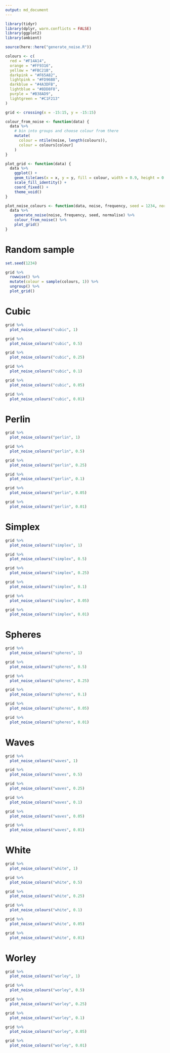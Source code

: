 ```yaml
---
output: md_document
---
```


```r
library(tidyr)
library(dplyr, warn.conflicts = FALSE)
library(ggplot2)
library(ambient)

source(here::here("generate_noise.R"))

colours <- c(
  red = "#F14A14",
  orange = "#FF9316",
  yellow = "#FBC21B",
  darkpink = "#F65A82",
  lightpink = "#FD96B8",
  darkblue = "#4A3DFB",
  lightblue = "#8DD8F8",
  purple = "#B38AD9",
  lightgreen = "#C1F213"
)

grid <- crossing(x = -15:15, y = -15:15)

colour_from_noise <- function(data) {
  data %>%
    # bin into groups and choose colour from there
    mutate(
      colour = ntile(noise, length(colours)),
      colour = colours[colour]
    )
}

plot_grid <- function(data) {
  data %>%
    ggplot() +
    geom_tile(aes(x = x, y = y, fill = colour, width = 0.9, height = 0.9)) +
    scale_fill_identity() +
    coord_fixed() +
    theme_void()
}

plot_noise_colours <- function(data, noise, frequency, seed = 1234, normalise = FALSE) {
  data %>%
    generate_noise(noise, frequency, seed, normalise) %>%
    colour_from_noise() %>%
    plot_grid()
}
```

# Random sample

```r
set.seed(1234)

grid %>%
  rowwise() %>%
  mutate(colour = sample(colours, 1)) %>%
  ungroup() %>%
  plot_grid()
```

# Cubic

```r
grid %>%
  plot_noise_colours("cubic", 1)

grid %>%
  plot_noise_colours("cubic", 0.5)

grid %>%
  plot_noise_colours("cubic", 0.25)

grid %>%
  plot_noise_colours("cubic", 0.1)

grid %>%
  plot_noise_colours("cubic", 0.05)

grid %>%
  plot_noise_colours("cubic", 0.01)
```

# Perlin

```r
grid %>%
  plot_noise_colours("perlin", 1)

grid %>%
  plot_noise_colours("perlin", 0.5)

grid %>%
  plot_noise_colours("perlin", 0.25)

grid %>%
  plot_noise_colours("perlin", 0.1)

grid %>%
  plot_noise_colours("perlin", 0.05)

grid %>%
  plot_noise_colours("perlin", 0.01)
```

# Simplex

```r
grid %>%
  plot_noise_colours("simplex", 1)

grid %>%
  plot_noise_colours("simplex", 0.5)

grid %>%
  plot_noise_colours("simplex", 0.25)

grid %>%
  plot_noise_colours("simplex", 0.1)

grid %>%
  plot_noise_colours("simplex", 0.05)

grid %>%
  plot_noise_colours("simplex", 0.01)
```

# Spheres

```r
grid %>%
  plot_noise_colours("spheres", 1)

grid %>%
  plot_noise_colours("spheres", 0.5)

grid %>%
  plot_noise_colours("spheres", 0.25)

grid %>%
  plot_noise_colours("spheres", 0.1)

grid %>%
  plot_noise_colours("spheres", 0.05)

grid %>%
  plot_noise_colours("spheres", 0.01)
```

# Waves

```r
grid %>%
  plot_noise_colours("waves", 1)

grid %>%
  plot_noise_colours("waves", 0.5)

grid %>%
  plot_noise_colours("waves", 0.25)

grid %>%
  plot_noise_colours("waves", 0.1)

grid %>%
  plot_noise_colours("waves", 0.05)

grid %>%
  plot_noise_colours("waves", 0.01)
```

# White

```r
grid %>%
  plot_noise_colours("white", 1)

grid %>%
  plot_noise_colours("white", 0.5)

grid %>%
  plot_noise_colours("white", 0.25)

grid %>%
  plot_noise_colours("white", 0.1)

grid %>%
  plot_noise_colours("white", 0.05)

grid %>%
  plot_noise_colours("white", 0.01)
```

# Worley

```r
grid %>%
  plot_noise_colours("worley", 1)

grid %>%
  plot_noise_colours("worley", 0.5)

grid %>%
  plot_noise_colours("worley", 0.25)

grid %>%
  plot_noise_colours("worley", 0.1)

grid %>%
  plot_noise_colours("worley", 0.05)

grid %>%
  plot_noise_colours("worley", 0.01)
```
